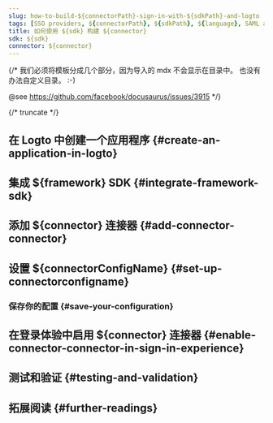 ```yaml
---
slug: how-to-build-${connectorPath}-sign-in-with-${sdkPath}-and-logto
tags: [SSO providers, ${connectorPath}, ${sdkPath}, ${language}, SAML authentication, enterprise login, SSO login]
title: 如何使用 ${sdk} 构建 ${connector}
sdk: ${sdk}
connector: ${connector}
---
```


{/*
  我们必须将模板分成几个部分，因为导入的 mdx 不会显示在目录中。
  也没有办法自定义目录。 :-)

  @see https://github.com/facebook/docusaurus/issues/3915
*/}




{/* truncate */}

<Intro connector={connector} sdk="${sdk}" link="${sdkOfficialLink}" />

## 在 Logto 中创建一个应用程序 \{#create-an-application-in-logto}

<CreateApplication type="${appType}" framework="${framework}" />

## 集成 ${framework} SDK \{#integrate-framework-sdk}

<IntegrateSdk />

## 添加 ${connector} 连接器 \{#add-connector-connector}

<AddSsoConnector framework="${framework}" />

## 设置 ${connectorConfigName} \{#set-up-connectorconfigname}

<ConnectorGuide />

### 保存你的配置 \{#save-your-configuration}

<SaveYourConfiguration connector={connector} />

## 在登录体验中启用 ${connector} 连接器 \{#enable-connector-connector-in-sign-in-experience}

<EnableSsoConnector />

## 测试和验证 \{#testing-and-validation}

<TestingAndValidation connector={connector} sdk="${sdk}" />

## 拓展阅读 \{#further-readings}

<FurtherReadings />